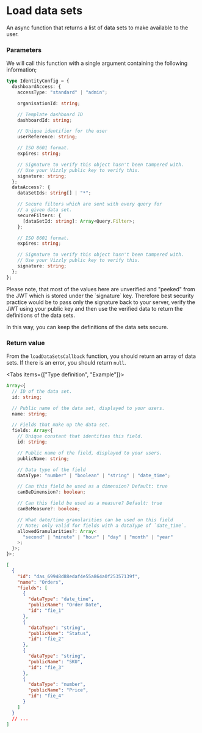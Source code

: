 
# Load data sets

An async function that returns a list of data sets to make available to the user.

### Parameters

We will call this function with a single argument containing the following information;

```typescript
type IdentityConfig = {
  dashboardAccess: {
    accessType: "standard" | "admin";

    organisationId: string;

    // Template dashboard ID
    dashboardId: string;

    // Unique identifier for the user
    userReference: string;

    // ISO 8601 format.
    expires: string;

    // Signature to verify this object hasn't been tampered with.
    // Use your Vizzly public key to verify this.
    signature: string;
  };
  dataAccess?: {
    dataSetIds: string[] | "*";

    // Secure filters which are sent with every query for
    // a given data set.
    secureFilters: {
      [dataSetId: string]: Array<Query.Filter>;
    };

    // ISO 8601 format.
    expires: string;

    // Signature to verify this object hasn't been tampered with.
    // Use your Vizzly public key to verify this.
    signature: string;
  };
};
```

<Callout emoji="🔒">
Please note, that most of the values here are unverified and "peeked" from the JWT which is stored under the `signature` key.
Therefore best security practice would be to pass only the signature back to your server, verify the JWT using your public key
and then use the verified data to return the definitions of the data sets.

In this way, you can keep the definitions of the data sets secure.

</Callout>

### Return value

From the `loadDataSetsCallback` function, you should return an array of data sets. If there is an error, you
should return `null`.

<Tabs items={["Type definition", "Example"]}>
<Tab>

```typescript
Array<{
  // ID of the data set.
  id: string;

  // Public name of the data set, displayed to your users.
  name: string;

  // Fields that make up the data set.
  fields: Array<{
    // Unique constant that identifies this field.
    id: string;

    // Public name of the field, displayed to your users.
    publicName: string;

    // Data type of the field
    dataType: "number" | "boolean" | "string" | "date_time";

    // Can this field be used as a dimension? Default: true
    canBeDimension?: boolean;

    // Can this field be used as a measure? Default: true
    canBeMeasure?: boolean;

    // What date/time granularities can be used on this field
    // Note; only valid for fields with a dataType of `date_time`.
    allowedGranularities?: Array<
      "second" | "minute" | "hour" | "day" | "month" | "year"
    >;
  }>;
}>;
```

</Tab>

<Tab>

```json
[
  {
    "id": "das_69948d88edaf4e55a864a0f25357139f",
    "name": "Orders",
    "fields": [
      {
        "dataType": "date_time",
        "publicName": "Order Date",
        "id": "fie_1"
      },
      {
        "dataType": "string",
        "publicName": "Status",
        "id": "fie_2"
      },
      {
        "dataType": "string",
        "publicName": "SKU",
        "id": "fie_3"
      },
      {
        "dataType": "number",
        "publicName": "Price",
        "id": "fie_4"
      }
    ]
  }
  // ...
]
```

</Tab>
</Tabs>
